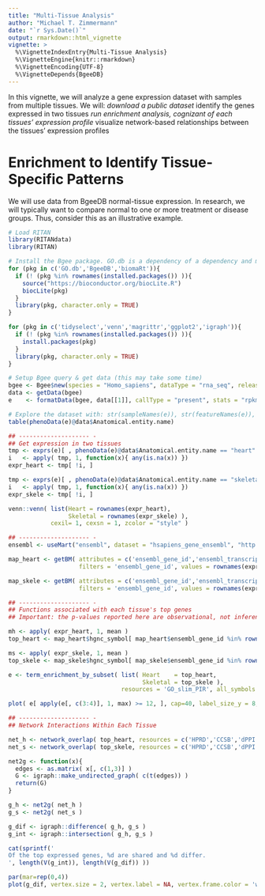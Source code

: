 ```yaml
---
title: "Multi-Tissue Analysis"
author: "Michael T. Zimmermann"
date: "`r Sys.Date()`"
output: rmarkdown::html_vignette
vignette: >
  %\VignetteIndexEntry{Multi-Tissue Analysis}
  %\VignetteEngine{knitr::rmarkdown}
  %\VignetteEncoding{UTF-8}
  %\VignetteDepends{BgeeDB}
---
```


In this vignette, we will analyze a gene expression dataset with samples from multiple tissues. We will:
*download a public dataset
*identify the genes expressed in two tissues
*run enrichment analysis, cognizant of each tissues' expression profile
*visualize network-based relationships between the tissues' expression profiles


# Enrichment to Identify Tissue-Specific Patterns

We will use data from BgeeDB normal-tissue expression. In research, we will typically want to compare normal to one or more treatment or disease groups. Thus, consider this as an illustrative example.

```r
# Load RITAN
library(RITANdata)
library(RITAN)

# Install the Bgee package. GO.db is a dependency of a dependency and may need to be installed seperately.
for (pkg in c('GO.db','BgeeDB','biomaRt')){
  if (! (pkg %in% rownames(installed.packages()) )){
    source("https://bioconductor.org/biocLite.R")
    biocLite(pkg)
  }
  library(pkg, character.only = TRUE)
}

for (pkg in c('tidyselect','venn','magrittr','ggplot2','igraph')){
  if (! (pkg %in% rownames(installed.packages()) )){
    install.packages(pkg)
  }
  library(pkg, character.only = TRUE)
}

# Setup Bgee query & get data (this may take some time)
bgee <- Bgee$new(species = "Homo_sapiens", dataType = "rna_seq", release = "13.2")
data <- getData(bgee)
e    <- formatData(bgee, data[[1]], callType = "present", stats = "rpkm")

# Explore the dataset with: str(sampleNames(e)), str(featureNames(e)), str(phenoData(e))
table(phenoData(e)@data$Anatomical.entity.name)

## -------------------- -
## Get expression in two tissues
tmp <- exprs(e)[ , phenoData(e)@data$Anatomical.entity.name == "heart" ]
i   <- apply( tmp, 1, function(x){ any(is.na(x)) })
expr_heart <- tmp[ !i, ]

tmp <- exprs(e)[ , phenoData(e)@data$Anatomical.entity.name == "skeletal muscle tissue" ]
i   <- apply( tmp, 1, function(x){ any(is.na(x)) })
expr_skele <- tmp[ !i, ]

venn::venn( list(Heart = rownames(expr_heart),
                 Skeletal = rownames(expr_skele) ),
            cexil= 1, cexsn = 1, zcolor = "style" )

## -------------------- -
ensembl <- useMart("ensembl", dataset = "hsapiens_gene_ensembl", "http://Aug2017.archive.ensembl.org" ) # version 90

map_heart <- getBM( attributes = c('ensembl_gene_id','ensembl_transcript_id','hgnc_symbol'),
                    filters = 'ensembl_gene_id', values = rownames(expr_heart), mart = ensembl )

map_skele <- getBM( attributes = c('ensembl_gene_id','ensembl_transcript_id','hgnc_symbol'),
                    filters = 'ensembl_gene_id', values = rownames(expr_skele), mart = ensembl )

## -------------------- -
## Functions associated with each tissue's top genes
## Important: the p-values reported here are observational, not inferential.

mh <- apply( expr_heart, 1, mean )
top_heart <- map_heart$hgnc_symbol[ map_heart$ensembl_gene_id %in% rownames( expr_heart )[ mh > quantile(mh, .975) ] ] %>% setdiff(.,'')

ms <- apply( expr_skele, 1, mean )
top_skele <- map_skele$hgnc_symbol[ map_skele$ensembl_gene_id %in% rownames( expr_skele )[ ms > quantile(ms, .975) ] ] %>% setdiff(.,'')

e <- term_enrichment_by_subset( list( Heart    = top_heart,
                                      Skeletal = top_skele ),
                                resources = 'GO_slim_PIR', all_symbols = cached_coding_genes )

plot( e[ apply(e[, c(3:4)], 1, max) >= 12, ], cap=40, label_size_y = 8, wrap_y_labels = FALSE )

## -------------------- -
## Network Interactions Within Each Tissue

net_h <- network_overlap( top_heart, resources = c('HPRD','CCSB','dPPI','Biogrid','HumanNet') )
net_s <- network_overlap( top_skele, resources = c('HPRD','CCSB','dPPI','Biogrid','HumanNet') )

net2g <- function(x){
  edges <- as.matrix( x[, c(1,3)] )
  G <- igraph::make_undirected_graph( c(t(edges)) )
  return(G)
}

g_h <- net2g( net_h )
g_s <- net2g( net_s )

g_dif <- igraph::difference( g_h, g_s )
g_int <- igraph::intersection( g_h, g_s )

cat(sprintf('
Of the top expressed genes, %d are shared and %d differ.
', length(V(g_int)), length(V(g_dif)) ))

par(mar=rep(0,4))
plot(g_dif, vertex.size = 2, vertex.label = NA, vertex.frame.color = 'white', layout = layout_nicely )
```



